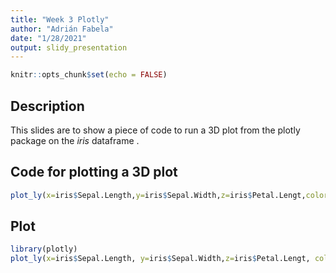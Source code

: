 ---
title: "Week 3 Plotly"
author: "Adrián Fabela"
date: "1/28/2021"
output: slidy_presentation
---

```{r setup, include=FALSE}
knitr::opts_chunk$set(echo = FALSE)
```

## Description

This slides are to show a piece of code to run a 3D plot from the plotly package on the *iris* dataframe .


## Code for plotting a 3D plot

```{r code2, echo = T,eval=FALSE, message=FALSE}
plot_ly(x=iris$Sepal.Length,y=iris$Sepal.Width,z=iris$Petal.Lengt,color=as.factor(iris$Species),mode="markers" ,type="scatter3d")
```


## Plot
```{r plot, echo=FALSE, eval=TRUE,message=FALSE}
library(plotly)
plot_ly(x=iris$Sepal.Length, y=iris$Sepal.Width,z=iris$Petal.Lengt, color=as.factor(iris$Species),mode="markers" ,type="scatter3d")
```

